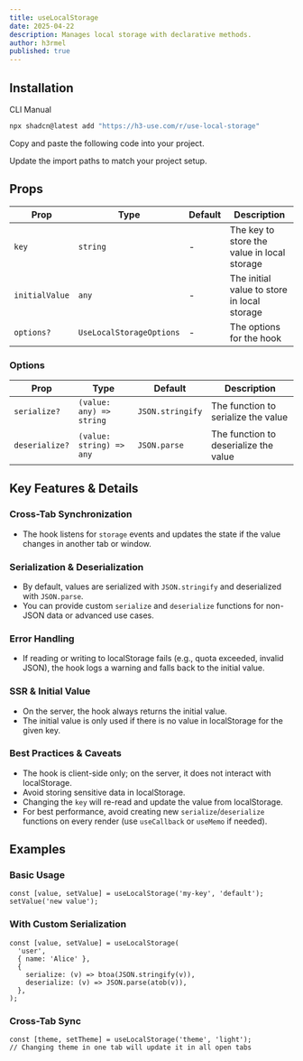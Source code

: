 ```yaml
---
title: useLocalStorage
date: 2025-04-22
description: Manages local storage with declarative methods.
author: h3rmel
published: true
---
```


<HookPreview name="use-local-storage-demo" />

## Installation

<Tabs defaultValue="cli">

<TabsList>
  <TabsTrigger value="cli">CLI</TabsTrigger>
  <TabsTrigger value="manual">Manual</TabsTrigger>
</TabsList>
<TabsContent value="cli">

```bash
npx shadcn@latest add "https://h3-use.com/r/use-local-storage"
```

</TabsContent>
<TabsContent value="manual">

<Steps>

<Step>Copy and paste the following code into your project.</Step>

<HookSource name="use-local-storage" />

<Step>Update the import paths to match your project setup.</Step>

</Steps>

</TabsContent>

</Tabs>

## Props

| Prop           | Type                     | Default | Description                                 |
| -------------- | ------------------------ | ------- | ------------------------------------------- |
| `key`          | `string`                 | -       | The key to store the value in local storage |
| `initialValue` | `any`                    | -       | The initial value to store in local storage |
| `options?`     | `UseLocalStorageOptions` | -       | The options for the hook                    |

### Options

| Prop           | Type                     | Default          | Description                           |
| -------------- | ------------------------ | ---------------- | ------------------------------------- |
| `serialize?`   | `(value: any) => string` | `JSON.stringify` | The function to serialize the value   |
| `deserialize?` | `(value: string) => any` | `JSON.parse`     | The function to deserialize the value |

## Key Features & Details

### Cross-Tab Synchronization

- The hook listens for `storage` events and updates the state if the value changes in another tab or window.

### Serialization & Deserialization

- By default, values are serialized with `JSON.stringify` and deserialized with `JSON.parse`.
- You can provide custom `serialize` and `deserialize` functions for non-JSON data or advanced use cases.

### Error Handling

- If reading or writing to localStorage fails (e.g., quota exceeded, invalid JSON), the hook logs a warning and falls back to the initial value.

### SSR & Initial Value

- On the server, the hook always returns the initial value.
- The initial value is only used if there is no value in localStorage for the given key.

### Best Practices & Caveats

- The hook is client-side only; on the server, it does not interact with localStorage.
- Avoid storing sensitive data in localStorage.
- Changing the `key` will re-read and update the value from localStorage.
- For best performance, avoid creating new `serialize`/`deserialize` functions on every render (use `useCallback` or `useMemo` if needed).

## Examples

### Basic Usage

```tsx
const [value, setValue] = useLocalStorage('my-key', 'default');
setValue('new value');
```

### With Custom Serialization

```tsx
const [value, setValue] = useLocalStorage(
  'user',
  { name: 'Alice' },
  {
    serialize: (v) => btoa(JSON.stringify(v)),
    deserialize: (v) => JSON.parse(atob(v)),
  },
);
```

### Cross-Tab Sync

```tsx
const [theme, setTheme] = useLocalStorage('theme', 'light');
// Changing theme in one tab will update it in all open tabs
```
